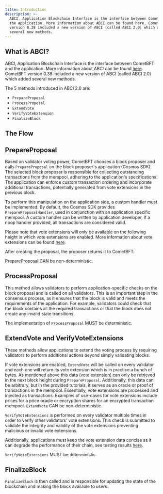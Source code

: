 ```yaml
---
title: Introduction
description: >-
  ABCI, Application Blockchain Interface is the interface between CometBFT and
  the application. More information about ABCI can be found here. CometBFT
  version 0.38 included a new version of ABCI (called ABCI 2.0) which added
  several new methods.
---
```


## What is ABCI?

ABCI, Application Blockchain Interface is the interface between CometBFT and the application. More information about ABCI can be found [here](https://docs.cometbft.com/v0.38/spec/abci/). CometBFT version 0.38 included a new version of ABCI (called ABCI 2.0) which added several new methods.

The 5 methods introduced in ABCI 2.0 are:

* `PrepareProposal`
* `ProcessProposal`
* `ExtendVote`
* `VerifyVoteExtension`
* `FinalizeBlock`

## The Flow

## PrepareProposal

Based on validator voting power, CometBFT chooses a block proposer and calls `PrepareProposal` on the block proposer's application (Cosmos SDK). The selected block proposer is responsible for collecting outstanding transactions from the mempool, adhering to the application's specifications. The application can enforce custom transaction ordering and incorporate additional transactions, potentially generated from vote extensions in the previous block.

To perform this manipulation on the application side, a custom handler must be implemented. By default, the Cosmos SDK provides `PrepareProposalHandler`, used in conjunction with an application specific mempool. A custom handler can be written by application developer, if a noop handler provided, all transactions are considered valid.

Please note that vote extensions will only be available on the following height in which vote extensions are enabled. More information about vote extensions can be found [here](https://docs.cosmos.network/main/build/abci/vote-extensions).

After creating the proposal, the proposer returns it to CometBFT.

PrepareProposal CAN be non-deterministic.

## ProcessProposal

This method allows validators to perform application-specific checks on the block proposal and is called on all validators. This is an important step in the consensus process, as it ensures that the block is valid and meets the requirements of the application. For example, validators could check that the block contains all the required transactions or that the block does not create any invalid state transitions.

The implementation of `ProcessProposal` MUST be deterministic.

## ExtendVote and VerifyVoteExtensions

These methods allow applications to extend the voting process by requiring validators to perform additional actions beyond simply validating blocks.

If vote extensions are enabled, `ExtendVote` will be called on every validator and each one will return its vote extension which is in practice a bunch of bytes. As mentioned above this data (vote extension) can only be retrieved in the next block height during `PrepareProposal`. Additionally, this data can be arbitrary, but in the provided tutorials, it serves as an oracle or proof of transactions in the mempool. Essentially, vote extensions are processed and injected as transactions. Examples of use-cases for vote extensions include prices for a price oracle or encryption shares for an encrypted transaction mempool. `ExtendVote` CAN be non-deterministic.

`VerifyVoteExtensions` is performed on every validator multiple times in order to verify other validators' vote extensions. This check is submitted to validate the integrity and validity of the vote extensions preventing malicious or invalid vote extensions.

Additionally, applications must keep the vote extension data concise as it can degrade the performance of their chain, see testing results [here](https://docs.cometbft.com/v0.38/qa/cometbft-qa-38#vote-extensions-testbed).

`VerifyVoteExtensions` MUST be deterministic.

## FinalizeBlock

`FinalizeBlock` is then called and is responsible for updating the state of the blockchain and making the block available to users.
